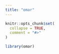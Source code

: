 ```yaml
---
title: "omar"
---
```


```r
knitr::opts_chunk$set(
  collapse = TRUE,
  comment = "#>"
)
```

```r
library(omar)
```
